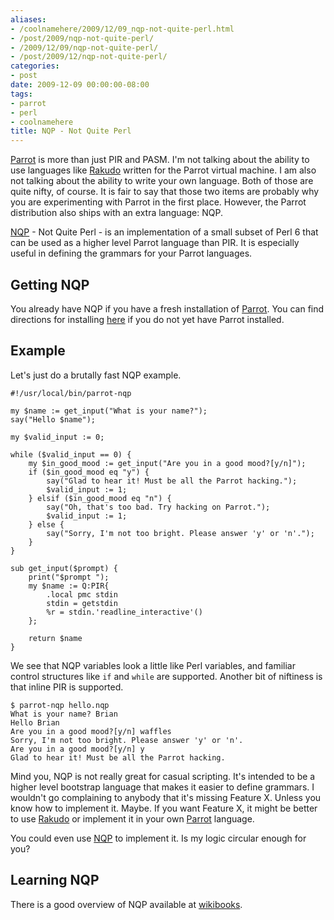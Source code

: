 ```yaml
---
aliases:
- /coolnamehere/2009/12/09_nqp-not-quite-perl.html
- /post/2009/nqp-not-quite-perl/
- /2009/12/09/nqp-not-quite-perl/
- /post/2009/12/nqp-not-quite-perl/
categories:
- post
date: 2009-12-09 00:00:00-08:00
tags:
- parrot
- perl
- coolnamehere
title: NQP - Not Quite Perl
---
```


[Parrot]: http://parrot.org
[Rakudo]: http://rakudo.org
[NQP]: http://docs.parrot.org/parrot/latest/html/docs/book/pct/ch05_nqp.pod.html

[Parrot][] is more than just PIR and PASM. I'm not talking about the
ability to use languages like [Rakudo][] written for the Parrot virtual 
machine. I am also not talking about the ability to write your own language.
Both of those are quite nifty, of course. It is fair to say that those two
items are probably why you are experimenting with Parrot in the first place.
However, the Parrot distribution also ships with an extra language: NQP.

[NQP][] - Not Quite Perl - is an implementation of a small subset of Perl 6 that
can be used as a higher level Parrot language than PIR. It is especially useful
in defining the grammars for your Parrot languages.

## Getting NQP

[here]: /post/2009/07/parrot-babysteps-01-getting-started

You already have NQP if you have a fresh installation of [Parrot][]. You can
find directions for installing [here][] if
you do not yet have Parrot installed.

## Example

Let's just do a brutally fast NQP example.

```
#!/usr/local/bin/parrot-nqp

my $name := get_input("What is your name?");
say("Hello $name");

my $valid_input := 0;

while ($valid_input == 0) {
    my $in_good_mood := get_input("Are you in a good mood?[y/n]");
    if ($in_good_mood eq "y") {
        say("Glad to hear it! Must be all the Parrot hacking.");
        $valid_input := 1;
    } elsif ($in_good_mood eq "n") {
        say("Oh, that's too bad. Try hacking on Parrot.");
        $valid_input := 1;
    } else {
        say("Sorry, I'm not too bright. Please answer 'y' or 'n'.");
    }
}

sub get_input($prompt) {
    print("$prompt ");
    my $name := Q:PIR{
        .local pmc stdin
        stdin = getstdin
        %r = stdin.'readline_interactive'()
    };

    return $name
}
```

We see that NQP variables look a little like Perl variables, and familiar 
control structures like `if` and `while` are supported. Another bit of niftiness
is that inline PIR is supported.

```
$ parrot-nqp hello.nqp
What is your name? Brian
Hello Brian
Are you in a good mood?[y/n] waffles
Sorry, I'm not too bright. Please answer 'y' or 'n'.
Are you in a good mood?[y/n] y
Glad to hear it! Must be all the Parrot hacking.
```

Mind you, NQP is not really great for casual scripting. It's intended to be
a higher level bootstrap language that makes it easier to define grammars.
I wouldn't go complaining to anybody that it's missing Feature X. Unless you
know how to implement it. Maybe. If you want Feature X, it might be better
to use [Rakudo][] or implement it in your own [Parrot][] language.

You could even use [NQP][] to implement it. Is my logic circular enough for
you?

## Learning NQP

There is a good overview of NQP available at
[wikibooks](http://en.wikibooks.org/wiki/Parrot_Virtual_Machine/Not_Quite_Perl).
